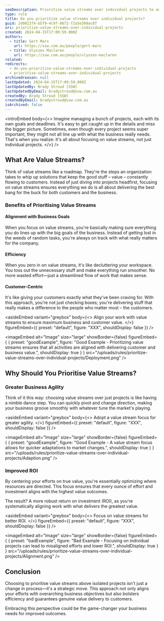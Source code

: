 ```yaml
---
seoDescription: Prioritize value streams over individual projects to ensure maximum business and customer value by aligning work with overarching goals, improving efficiency, and delivering genuine value to customers.
type: rule
title: Do you prioritize value streams over individual projects?
guid: 2d901374-b579-4c9f-8672-f2a5e360ac87
uri: prioritize-value-streams-over-individual-projects
created: 2024-04-15T17:09:59.000Z
authors:
  - title: Gert Marx
    url: https://ssw.com.au/people/gert-marx
  - title: Ulysses Maclaren
    url: https://ssw.com.au/people/ulysses-maclaren
related:
redirects:
  - do-you-prioritise-value-streams-over-individual-projects
  - prioritise-value-streams-over-individual-projects
archivedreason: null
lastUpdated: 2024-04-15T17:09:59.000Z
lastUpdatedBy: Brady Stroud [SSW]
lastUpdatedByEmail: bradystroud@ssw.com.au
createdBy: Brady Stroud [SSW]
createdByEmail: bradystroud@ssw.com.au
isArchived: false
---
```


<introEmbed
  body={<>
Imagine managing a bunch of projects, each with its own goals and deadlines. It's easy to get caught up in the details and miss the bigger picture. Sometimes, even though every project seems super important, they might not all line up with what the business really needs. That's when you realize: it's all about focusing on value streams, not just individual projects.
  </>}
/>
## What Are Value Streams?

Think of value streams like a roadmap. They're the steps an organization takes to whip up solutions that keep the good stuff – value – constantly flowing to customers. Instead of just diving into projects headfirst, focusing on value streams ensures everything we do is all about delivering the best bang for the buck for both customers and the business.

### Benefits of Prioritising Value Streams

#### Alignment with Business Goals

When you focus on value streams, you're basically making sure everything you do lines up with the big goals of the business. Instead of getting lost in the weeds of random tasks, you're always on track with what really matters for the company.

#### Efficiency

When you zero in on value streams, it's like decluttering your workspace. You toss out the unnecessary stuff and make everything run smoother. No more wasted effort—just a streamlined flow of work that makes sense.

#### Customer-Centric

It's like giving your customers exactly what they've been craving for. With this approach, you're not just checking boxes; you're delivering stuff that really makes a difference to the people who matter most – the customers.

<asideEmbed
  variant="greybox"
  body={<>
    Align your work with value streams to ensure maximum business and customer value.
  </>}
  figureEmbed={{
    preset: "default",
    figure: "XXX",
    shouldDisplay: false
  }}
/>

<imageEmbed
  alt="Image"
  size="large"
  showBorder={false}
  figureEmbed={ {
    preset: "goodExample",
    figure: "Good Example - Prioritizing value streams ensures that all activities are aligned with delivering customer and business value.",
    shouldDisplay: true
  } }
  src="/uploads/rules/prioritize-value-streams-over-individual-projects/Deployment.png"
/>

## Why Should You Prioritise Value Streams?

### Greater Business Agility

Think of it this way: choosing value streams over just projects is like having a nimble dance step. You can quickly pivot and change direction, making your business groove smoothly with whatever tune the market's playing.

<asideEmbed
  variant="greybox"
  body={<>
    Adopt a value stream focus for greater agility.
  </>}
  figureEmbed={{
    preset: "default",
    figure: "XXX",
    shouldDisplay: false
  }}
/>

<imageEmbed
  alt="Image"
  size="large"
  showBorder={false}
  figureEmbed={ {
    preset: "goodExample",
    figure: "Good Example - A value stream focus allows for quicker adaptations to market changes.",
    shouldDisplay: true
  } }
  src="/uploads/rules/prioritize-value-streams-over-individual-projects/Adaption.png"
/>

### Improved ROI

By centering your efforts on true value, you're essentially optimizing where resources are directed. This focus ensures that every ounce of effort and investment aligns with the highest value outcomes.

The result? A more robust return on investment (ROI), as you're systematically aligning work with what delivers the greatest value.

<asideEmbed
  variant="greybox"
  body={<>
    Focus on value streams for better ROI.
  </>}
  figureEmbed={{
    preset: "default",
    figure: "XXX",
    shouldDisplay: false
  }}
/>

<imageEmbed
  alt="Image"
  size="large"
  showBorder={false}
  figureEmbed={ {
    preset: "badExample",
    figure: "Bad Example - Focusing on individual projects can lead to misaligned efforts and lower ROI.",
    shouldDisplay: true
  } }
  src="/uploads/rules/prioritize-value-streams-over-individual-projects/Alignment.png"
/>

## Conclusion

Choosing to prioritise value streams above isolated projects isn't just a change in process—it's a strategic move. This approach not only aligns your efforts with overarching business objectives but also bolsters efficiency and guarantees genuine value delivery to customers.

Embracing this perspective could be the game-changer your business needs for improved outcomes.
